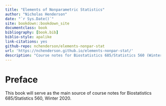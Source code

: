 ```yaml
--- 
title: "Elements of Nonparametric Statistics"
author: "Nicholas Henderson"
date: "`r Sys.Date()`"
site: bookdown::bookdown_site
documentclass: book
bibliography: [book.bib]
biblio-style: apalike
link-citations: yes
github-repo: nchenderson/elements-nonpar-stat
url: 'https://nchenderson.github.io/elements-nonpar-stat/'
description: "Course notes for Biostatistics 685/Statistics 560 (Winter 2020)."
---
```


# Preface {-}

This book will serve as the main source of course notes for Biostatistics 685/Statistics 560, Winter 2020.